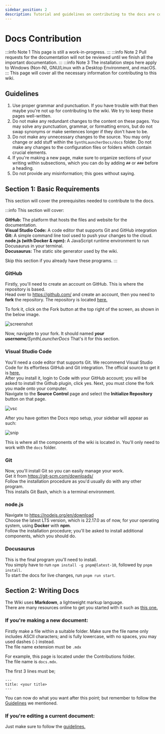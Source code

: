 ```yaml
---
sidebar_position: 2
description: Tutorial and guidelines on contributing to the docs are covered here.
---
```

# Docs Contribution
:::info Note 1
This page is still a work-in-progress.
:::
:::info Note 2
Pull requests for the documentation will not be reviewed until we finish all the important documentation.
:::
:::info Note 3
The installation steps here apply to Windows (Non-N), GNU/Linux with a Desktop Environment, and macOS.
:::
This page will cover all the necessary information for contributing to this wiki.

## Guidelines
1. Use proper grammar and punctuation. If you have trouble with that then maybe you're not up for contributing to the wiki. We try to keep these pages well-written.
2. Do not make any redundant changes to the content on these pages. You may solve any punctuation, grammar, or formatting errors, but do not swap synonyms or make sentences longer if they don't have to be.
3. Do not make any unnecessary changes to the source. You may only change or add stuff within the `SynthLauncherDocs/docs` folder. Do not make any changes to the configuration files or folders which contain crucial 
elements.
4. If you're making a new page, make sure to organize sections of your writing within subsections, which you can do by adding `##` or `###` before a heading.
5. Do not provide any misinformation; this goes without saying.

## Section 1: Basic Requirements
This section will cover the prerequisites needed to contribute to the docs.

:::info
This section will cover:

**GitHub:** The platform that hosts the files and website for the documentation.\
**Visual Studio Code:** A code editor that supports Git and GitHub integration\
**Git:** A simple command line tool used to push your changes to the cloud.\
**node.js (with Docker & npm):** A JavaScript runtime environment to run Docusaurus in your terminal.\
**Docusaurus:** The static site generator used by the wiki.

Skip this section if you already have these programs.
:::

### GitHub
Firstly, you'll need to create an account on GitHub. This is where the repository is based. \
Head over to https://github.com/ and create an account, then you need to **fork** the repository. The repository is located [here.](https://github.com/SynthLauncher/SynthLauncherDocs)

To fork it, click on the Fork button at the top right of the screen, as shown in the below image.

![screenshot](images/Screenshot%202025-07-07%20214509.png)

Now, navigate to your fork. It should named ***your username**/SynthLauncherDocs*
That's it for this section.

### Visual Studio Code
You'll need a code editor that supports Git. We recommend Visual Studio Code for its effortless GitHub and Git integration. 
The official source to get it is [here.](https://code.visualstudio.com/)\
After you install it, login to Code with your GitHub account; you will be asked to install 
the Github plugin, click yes. Next, you must clone the fork you made onto your computer.\
Navigate to the **Source Control** page and select the **Initialize Repository** button on that page.

![vsc](images/visual-studio-code-initialize-repository.png)

After you have gotten the Docs repo setup, your sidebar will appear as such:

![snip](images/Screenshot%202025-07-08%20213606.png)

This is where all the components of the wiki is located in. You'll only need to work with the `docs` folder.

### Git
Now, you'll install Git so you can easily manage your work.\
Get it from https://git-scm.com/downloads/ \
Follow the installation procedure as you'd usually do with any other program.\
This installs Git Bash, which is a terminal environment.

### node.js
Navigate to https://nodejs.org/en/download \
Choose the latest LTS version, which is 22.17.0 as of now, for your operating system, using **Docker** with **npm**.\
Follow the installation procedure; you'll be asked to install additional components, which you should do.

### Docusaurus
This is the final program you'll need to install. \
You simply have to run `npm install -g pnpm@latest-10`, followed by `pnpm install`.\
To start the docs for live changes, run `pnpm run start`.

## Section 2: Writing Docs
The Wiki uses **Markdown**, a lightweight markup language.\
There are many resources online to get you started with it such as [this one.](https://www.markdownguide.org/cheat-sheet/)

### If you're making a new document:
Firstly make a file within a suitable folder. Make sure the file name only includes ASCII characters; and is fully lowercase, with no spaces, you may used dashes (`-`) instead. \
The file name extension must be `.mdx`

For example, this page is located under the Contributions folder.\
The file name is `docs.mdx`. 

The first 3 lines must be;
```
---
title: <your title>
---
```
You can now do what you want after this point; but remember to follow the [Guidelines](#guidelines) we mentioned.

### If you're editing a current document:

Just make sure to follow the [guidelines.](docs#Guidelines)
 